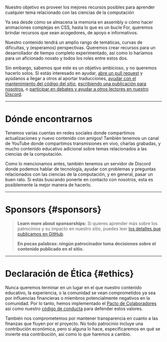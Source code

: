 
<p><span class="text-style-headline-2">Nuestro objetivo es proveer los mejores recursos posibles para aprender cualquier tema relacionado con las ciencias de la computación</span></p>

Ya sea desde cómo se almacena la memoria en assembly o cómo hacer animaciones complejas en CSS, hasta lo que es un bucle For, queremos brindar recursos que sean acogedores, de apoyo e informativos.

Nuestro contenido tendrá un amplio rango de temáticas, curvas de dificultas, y (esperamos) perspectivas. Queremos crear recursos para un desarrollador de tiempo completo experimentado, así como lo haríamos para un aficionado novato y todos los roles entre estos dos.

Sin embargo, sabemos que este es un objetivo ambicioso, y no queremos hacerlo solos. Si estás interesado en ayudar, [abre un pull request](https://github.com/unicorn-utterances/unicorn-utterances/pulls) y ayúdanos a llegar a otros al aportar traducciones, [ayudar con el mantenimiento del código del sitio](https://github.com/unicorn-utterances/unicorn-utterances/issues?q=is%3Aopen+is%3Aissue+label%3A%22good+first+issue%22), [escribiendo una publicación para nosotros](https://github.com/unicorn-utterances/unicorn-utterances#blog-posts), o [participar en debates y ayudar a otros lectores en nuestro Discord](https://discord.gg/FMcvc6T).

---

# Dónde encontrarnos

Tenemos varias cuentas en redes sociales donde compartimos actualizaciones y nuevo contenido con amigos! También tenemos un canal de YouTube donde compartimos transmisiones en vivo, charlas grabadas, y mucho contenido educativo adicional sobre temas relacionados a las ciencias de la computación.

Como lo mencionamos antes, también tenemos un servidor de Discord donde podemos hablar de tecnología, ayudar con problemas y preguntas relacionados con las ciencias de la computación, y en general, pasar un buen rato. Si estás buscando ponerte en contacto con nosotros, esta es posiblemente la mejor manera de hacerlo.

<Links />

---

# Sponsors \{#sponsors\}

<Sponsors />

> **Learn more about sponsorships:**
> Si quieres aprender más sobre los patrocinios y su impacto en nuestro sitio, puedes leer [los detalles que publicamos en GitHub](https://github.com/unicorn-utterances/unicorn-utterances/issues?q=is%3Aissue+label%3Adisclosure+is%3Aclosed).
>
> **En pocas palabras: ningún patrocinador toma decisiones sobre el contenido publicado en el sitio.**

---

# Declaración de Ética \{#ethics\}

Nunca queremos terminar en un lugar en el que nuestro contenido educativo, la experiencia,
o la comunidad se vean comprometidos ya sea por influencias financieras o miembros potencialmente
negativos en la comunidad. Por lo tanto, hemos implementado el
[Pacto de Colaboradores](https://www.contributor-covenant.org/)
así como nuestro [código de conducta](https://github.com/unicorn-utterances/unicorn-utterances/blob/master/CODE_OF_CONDUCT.md) para defender estos valores.

También nos comprometemos por mantener transparencia en cuanto a las finanzas que fluyen por el proyecto.
No todo patrocinio incluye una contribución económica, pero si alguna lo hace, especificaremos en qué se
invierte esa contribución, así como lo que haremos a cambio.
